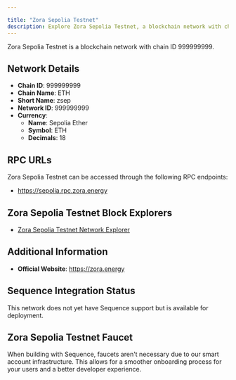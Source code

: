 ```yaml
---

title: "Zora Sepolia Testnet"
description: Explore Zora Sepolia Testnet, a blockchain network with chain ID 999999999. Learn about its native currency, Sepolia Ether, and how to interact with the network.
---
```




Zora Sepolia Testnet is a blockchain network with chain ID 999999999.

## Network Details

- **Chain ID**: 999999999
- **Chain Name**: ETH
- **Short Name**: zsep
- **Network ID**: 999999999
- **Currency**: 
  - **Name**: Sepolia Ether
  - **Symbol**: ETH
  - **Decimals**: 18

## RPC URLs

Zora Sepolia Testnet can be accessed through the following RPC endpoints:

- https://sepolia.rpc.zora.energy

## Zora Sepolia Testnet Block Explorers

- [Zora Sepolia Testnet Network Explorer](https://sepolia.explorer.zora.energy)

## Additional Information

- **Official Website**: https://zora.energy

## Sequence Integration Status

This network does not yet have Sequence support but is available for deployment.

## Zora Sepolia Testnet Faucet

When building with Sequence, faucets aren't necessary due to our smart account infrastructure. This allows for a smoother onboarding process for your users and a better developer experience.
